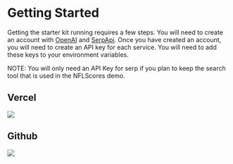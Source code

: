 # Getting Started
Getting the starter kit running requires a few steps. You will need to create an account with [OpenAI](https://openai.com/) and [SerpApi](https://serpapi.com/). Once you have created an account, you will need to create an API key for each service. You will need to add these keys to your environment variables.

NOTE: You will only need an API Key for serp if you plan to keep the search tool that is used in the NFLScores demo.

## Vercel
[![](https://vercel.com/button)](https://vercel.com/new/clone?s=https%3A%2F%2Fgithub.com%2Fblamy%2Fnextjs-ai-starter&showOptionalTeamCreation=false&env=SERP_API_KEY,OPENAI_API_KEY)

## Github
[![](https://img.shields.io/badge/Github-Nextjs%20AI%20Starter-blue?style=for-the-badge&logo=github)](https://github.com/BLamy/nextjs-ai-starter/generate)